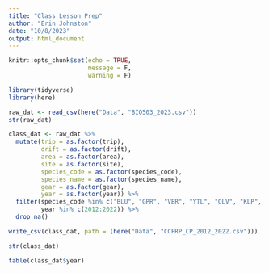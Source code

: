 ```yaml
---
title: "Class Lesson Prep"
author: "Erin Johnston"
date: "10/8/2023"
output: html_document
---
```


```r
knitr::opts_chunk$set(echo = TRUE,
                      message = F,
                      warning = F)
```


```r

library(tidyverse)
library(here)

raw_dat <- read_csv(here("Data", "BIO503_2023.csv"))
str(raw_dat)

class_dat <- raw_dat %>%
  mutate(trip = as.factor(trip),
         drift = as.factor(drift),
         area = as.factor(area),
         site = as.factor(site),
         species_code = as.factor(species_code),
         species_name = as.factor(species_name),
         gear = as.factor(gear),
         year = as.factor(year)) %>%
  filter(species_code %in% c("BLU", "GPR", "VER", "YTL", "OLV", "KLP", "CPR"),
         year %in% c(2012:2022)) %>%
  drop_na()

write_csv(class_dat, path = (here("Data", "CCFRP_CP_2012_2022.csv")))

str(class_dat)

table(class_dat$year)


```


